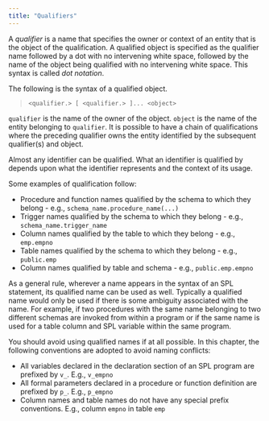 ```yaml
---
title: "Qualifiers"
---
```


A *qualifier* is a name that specifies the owner or context of an entity that is the object of the qualification. A qualified object is specified as the qualifier name followed by a dot with no intervening white space, followed by the name of the object being qualified with no intervening white space. This syntax is called *dot notation*.

The following is the syntax of a qualified object.

> `<qualifier.> [ <qualifier.> ]... <object>`

`qualifier` is the name of the owner of the object. `object` is the name of the entity belonging to `qualifier`. It is possible to have a chain of qualifications where the preceding qualifier owns the entity identified by the subsequent qualifier(s) and object.

Almost any identifier can be qualified. What an identifier is qualified by depends upon what the identifier represents and the context of its usage.

Some examples of qualification follow:

  - Procedure and function names qualified by the schema to which they belong - e.g., `schema_name.procedure_name(...)`
  - Trigger names qualified by the schema to which they belong - e.g., `schema_name.trigger_name`
  - Column names qualified by the table to which they belong - e.g., `emp.empno`
  - Table names qualified by the schema to which they belong - e.g., `public.emp`
  - Column names qualified by table and schema - e.g., `public.emp.empno`

As a general rule, wherever a name appears in the syntax of an SPL statement, its qualified name can be used as well. Typically a qualified name would only be used if there is some ambiguity associated with the name. For example, if two procedures with the same name belonging to two different schemas are invoked from within a program or if the same name is used for a table column and SPL variable within the same program.

You should avoid using qualified names if at all possible. In this chapter, the following conventions are adopted to avoid naming conflicts:

  - All variables declared in the declaration section of an SPL program are prefixed by `v_`. E.g., `v_empno`
  - All formal parameters declared in a procedure or function definition are prefixed by `p_`. E.g., `p_empno`
  - Column names and table names do not have any special prefix conventions. E.g., column `empno` in table `emp`
